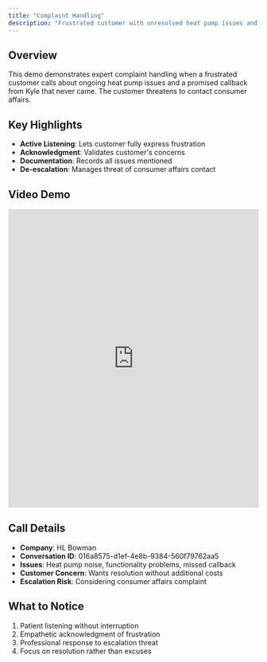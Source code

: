 ```yaml
---
title: "Complaint Handling"
description: "Frustrated customer with unresolved heat pump issues and no callback"
---
```


## Overview

This demo demonstrates expert complaint handling when a frustrated customer calls about ongoing heat pump issues and a promised callback from Kyle that never came. The customer threatens to contact consumer affairs.

## Key Highlights

- **Active Listening**: Lets customer fully express frustration
- **Acknowledgment**: Validates customer's concerns
- **Documentation**: Records all issues mentioned
- **De-escalation**: Manages threat of consumer affairs contact

## Video Demo

<iframe
  src="https://share.descript.com/embed/W5RGt8b1I1p"
  width="100%"
  height="600"
  frameBorder="0"
  allowFullScreen
  className="rounded-xl"
></iframe>

## Call Details

- **Company**: HL Bowman
- **Conversation ID**: 016a8575-d1ef-4e8b-9384-560f79762aa5
- **Issues**: Heat pump noise, functionality problems, missed callback
- **Customer Concern**: Wants resolution without additional costs
- **Escalation Risk**: Considering consumer affairs complaint

## What to Notice

1. Patient listening without interruption
2. Empathetic acknowledgment of frustration
3. Professional response to escalation threat
4. Focus on resolution rather than excuses